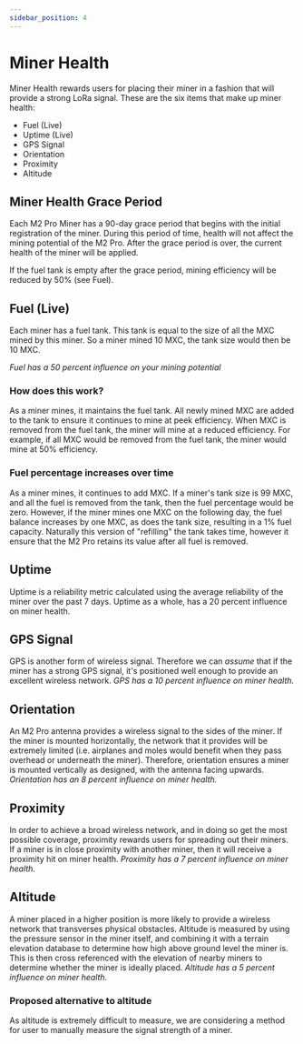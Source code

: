 ```yaml
---
sidebar_position: 4
---
```


# Miner Health

Miner Health rewards users for placing their miner in a fashion that will provide a strong LoRa signal. These are the six items that make up miner health:
* Fuel (Live)
* Uptime (Live)
* GPS Signal
* Orientation
* Proximity
* Altitude

## Miner Health Grace Period
Each M2 Pro Miner has a 90-day grace period that begins with the initial registration of the miner. During this period of time, health will not affect the mining potential of the M2 Pro. After the grace period is over, the current health of the miner will be applied.

If the fuel tank is empty after the grace period, mining efficiency will be reduced by 50% (see Fuel).

## Fuel (Live)
Each miner has a fuel tank. This tank is equal to the size of all the MXC mined by this miner. So a miner mined 10 MXC, the tank size would then be 10 MXC.

*Fuel has a 50 percent influence on your mining potential*

### How does this work?

As a miner mines, it maintains the fuel tank. All newly mined MXC are added to the tank to ensure it continues to mine at peek efficiency. When MXC is removed from the fuel tank, the miner will mine at a reduced efficiency. For example, if all MXC would be removed from the fuel tank, the miner would mine at 50% efficiency.

### Fuel percentage increases over time
As a miner mines, it continues to add MXC. If a miner's tank size is 99 MXC, and all the fuel is removed from the tank, then the fuel percentage would be zero. However, if the miner mines one MXC on the following day, the fuel balance increases by one MXC, as does the tank size, resulting in a 1% fuel capacity.
Naturally this version of "refilling" the tank takes time, however it ensure that the M2 Pro retains its value after all fuel is removed.

## Uptime
Uptime is a reliability metric calculated using the average reliability of the miner over the past 7 days.
Uptime as a whole, has a 20 percent influence on miner health.

## GPS Signal
GPS is another form of wireless signal. Therefore we can *assume* that if the miner has a strong GPS signal, it's positioned well enough to provide an excellent wireless network.
*GPS has a 10 percent influence on miner health.*

## Orientation
An M2 Pro antenna provides a wireless signal to the sides of the miner. If the miner is mounted horizontally, the network that it provides will be extremely limited (i.e. airplanes and moles would benefit when they pass overhead or underneath the miner). Therefore, orientation ensures a miner is mounted vertically as designed, with the antenna facing upwards.
*Orientation has an 8 percent influence on miner health.*

## Proximity
In order to achieve a broad wireless network, and in doing so get the most possible coverage, proximity rewards users for spreading out their miners. If a miner is in close proximity with another miner, then it will receive a proximity hit on miner health.
*Proximity has a 7 percent influence on miner health.*

## Altitude
A miner placed in a higher position is more likely to provide a wireless network that transverses physical obstacles.
Altitude is measured by using the pressure sensor in the miner itself, and combining it with a terrain elevation database to determine how high above ground level the miner is. This is then cross referenced with the elevation of nearby miners to determine whether the miner is ideally placed.
*Altitude has a 5 percent influence on miner health.*

### Proposed alternative to altitude
As altitude is extremely difficult to measure, we are considering a method for user to manually measure the signal strength of a miner.
